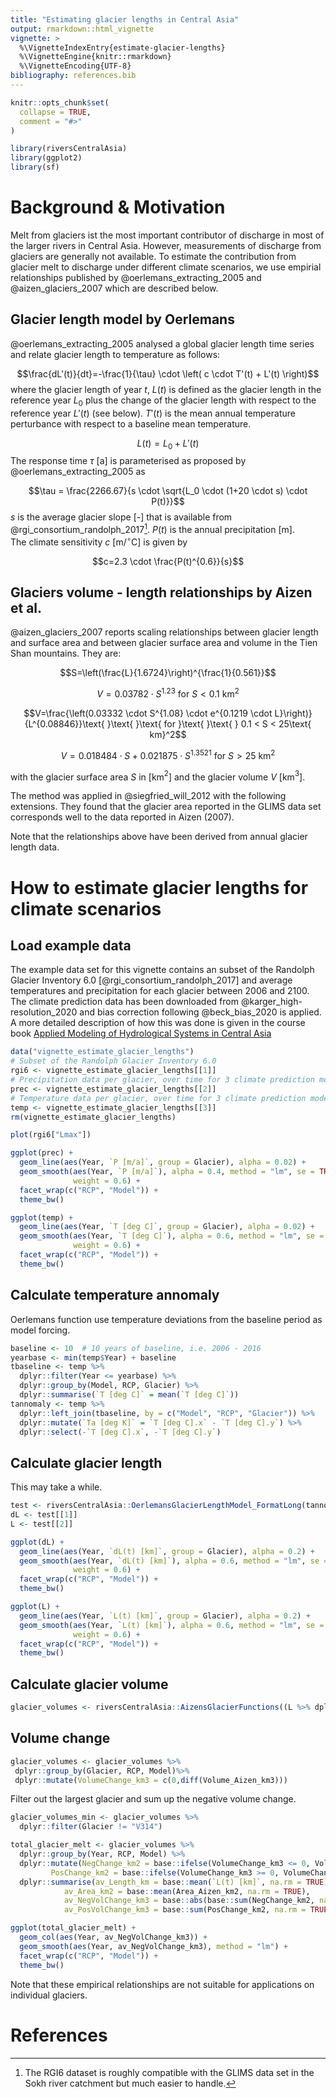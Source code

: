 ```yaml
---
title: "Estimating glacier lengths in Central Asia"
output: rmarkdown::html_vignette
vignette: >
  %\VignetteIndexEntry{estimate-glacier-lengths}
  %\VignetteEngine{knitr::rmarkdown}
  %\VignetteEncoding{UTF-8}
bibliography: references.bib
---
```


```r
knitr::opts_chunk$set(
  collapse = TRUE,
  comment = "#>"
)
```

```r
library(riversCentralAsia)
library(ggplot2)
library(sf)
```

# Background & Motivation
Melt from glaciers ist the most important contributor of discharge in most of the larger rivers in Central Asia. However, measurements of discharge from glaciers are generally not available. To estimate the contribution from glacier melt to discharge under different climate scenarios, we use empirial relationships published by @oerlemans_extracting_2005 and @aizen_glaciers_2007 which are described below.    

## Glacier length model by Oerlemans
@oerlemans_extracting_2005 analysed a global glacier length time series and relate glacier length to temperature as follows: 

$$\frac{dL'(t)}{dt}=-\frac{1}{\tau} \cdot \left( c \cdot T'(t) + L'(t) \right)$$
where the glacier length of year $t$, $L(t)$ is defined as the glacier length in the reference year $L_0$ plus the change of the glacier length with respect to the reference year $L'(t)$ (see below). $T'(t)$ is the mean annual temperature perturbance with respect to a baseline mean temperature.     

$$L(t) = L_0 + L'(t)$$
The response time $\tau$ [a] is parameterised as proposed by @oerlemans_extracting_2005 as 

$$\tau = \frac{2266.67}{s \cdot \sqrt{L_0 \cdot (1+20 \cdot s) \cdot P(t)}}$$
$s$ is the average glacier slope [-] that is available from @rgi_consortium_randolph_2017^[The RGI6 dataset is roughly compatible with the GLIMS data set in the Sokh river catchment but much easier to handle.]. $P(t)$ is the annual precipitation [m].  
The climate sensitivity $c$ [m/$^{\circ}$C] is given by  

$$c=2.3 \cdot \frac{P(t)^{0.6}}{s}$$

## Glaciers volume - length relationships by Aizen et al. 
@aizen_glaciers_2007 reports scaling relationships between glacier length and surface area and between glacier surface area and volume in the Tien Shan mountains. They are:  

$$S=\left(\frac{L}{1.6724}\right)^{\frac{1}{0.561}}$$


$$V=0.03782 \cdot S^{1.23}\text{ }\text{ }\text{ for }\text{ }\text{ } S<0.1\text{ km}^2$$ 

$$V=\frac{\left(0.03332 \cdot S^{1.08} \cdot e^{0.1219 \cdot L}\right)}{L^{0.08846}}\text{ }\text{ }\text{ for }\text{ }\text{ } 0.1 < S < 25\text{ km}^2$$ 

$$V=0.018484 \cdot S + 0.021875 \cdot S^{1.3521}\text{ }\text{ }\text{ for }\text{ }\text{ } S > 25\text{ km}^2$$ 

with the glacier surface area $S$ in [km$^2$] and the glacier volume $V$ [km$^3$].  

The method was applied in @siegfried_will_2012 with the following extensions. They found that the glacier area reported in the GLIMS data set corresponds well to the data reported in Aizen (2007).    

Note that the relationships above have been derived from annual glacier length data.   


# How to estimate glacier lengths for climate scenarios
## Load example data
The example data set for this vignette contains an subset of the Randolph Glacier Inventory 6.0 [@rgi_consortium_randolph_2017] and average temperatures and precipitation for each glacier between 2006 and 2100. The climate prediction data has been downloaded from @karger_high-resolution_2020 and bias correction following @beck_bias_2020 is applied. A more detailed description of how this was done is given in the course book  [Applied Modeling of Hydrological Systems in Central Asia](https://tobiassiegfried.github.io/HydrologicalModeling_CentralAsia/data-on-climate-projections.html)
```r
data("vignette_estimate_glacier_lengths")
# Subset of the Randolph Glacier Inventory 6.0
rgi6 <- vignette_estimate_glacier_lengths[[1]]
# Precipitation data per glacier, over time for 3 climate prediction models and 2 RCP scenarios. 
prec <- vignette_estimate_glacier_lengths[[2]]
# Temperature data per glacier, over time for 3 climate prediction models and 2 RCP scenarios. 
temp <- vignette_estimate_glacier_lengths[[3]]
rm(vignette_estimate_glacier_lengths)
```

```r
plot(rgi6["Lmax"])
```

```r
ggplot(prec) + 
  geom_line(aes(Year, `P [m/a]`, group = Glacier), alpha = 0.02) + 
  geom_smooth(aes(Year, `P [m/a]`), alpha = 0.4, method = "lm", se = TRUE, 
              weight = 0.6) +
  facet_wrap(c("RCP", "Model")) + 
  theme_bw()
```

```r
ggplot(temp) + 
  geom_line(aes(Year, `T [deg C]`, group = Glacier), alpha = 0.02) +
  geom_smooth(aes(Year, `T [deg C]`), alpha = 0.6, method = "lm", se = FALSE, 
              weight = 0.6) + 
  facet_wrap(c("RCP", "Model")) + 
  theme_bw()
```

## Calculate temperature annomaly
Oerlemans function use temperature deviations from the baseline period as model forcing. 
```r
baseline <- 10  # 10 years of baseline, i.e. 2006 - 2016
yearbase <- min(temp$Year) + baseline
tbaseline <- temp %>%
  dplyr::filter(Year <= yearbase) %>%
  dplyr::group_by(Model, RCP, Glacier) %>% 
  dplyr::summarise(`T [deg C]` = mean(`T [deg C]`))
tannomaly <- temp %>%
  dplyr::left_join(tbaseline, by = c("Model", "RCP", "Glacier")) %>%
  dplyr::mutate(`Ta [deg K]` = `T [deg C].x` - `T [deg C].y`) %>%
  dplyr::select(-`T [deg C].x`, -`T [deg C].y`)
```

## Calculate glacier length
This may take a while.  
```r
test <- riversCentralAsia::OerlemansGlacierLengthModel_FormatLong(tannomaly, prec, 10, rgi6)
dL <- test[[1]]
L <- test[[2]]
```

```r
ggplot(dL) + 
  geom_line(aes(Year, `dL(t) [km]`, group = Glacier), alpha = 0.2) +
  geom_smooth(aes(Year, `dL(t) [km]`), alpha = 0.6, method = "lm", se = FALSE, 
              weight = 0.6) + 
  facet_wrap(c("RCP", "Model")) + 
  theme_bw()
```

```r
ggplot(L) + 
  geom_line(aes(Year, `L(t) [km]`, group = Glacier), alpha = 0.2) +
  geom_smooth(aes(Year, `L(t) [km]`), alpha = 0.6, method = "lm", se = FALSE, 
              weight = 0.6) + 
  facet_wrap(c("RCP", "Model")) + 
  theme_bw()
```

## Calculate glacier volume
```r
glacier_volumes <- riversCentralAsia::AizensGlacierFunctions((L %>% dplyr::filter(L$`L(t) [km]`>0)))
```

## Volume change
```r
glacier_volumes <- glacier_volumes %>%
 dplyr::group_by(Glacier, RCP, Model)%>%
 dplyr::mutate(VolumeChange_km3 = c(0,diff(Volume_Aizen_km3)))

```

Filter out the largest glacier and sum up the negative volume change. 
```r
glacier_volumes_min <- glacier_volumes %>%
  dplyr::filter(Glacier != "V314")

total_glacier_melt <- glacier_volumes %>%
  dplyr::group_by(Year, RCP, Model) %>%
  dplyr::mutate(NegChange_km2 = base::ifelse(VolumeChange_km3 <= 0, VolumeChange_km3, 0), 
         PosChange_km2 = base::ifelse(VolumeChange_km3 >= 0, VolumeChange_km3, 0)) %>%
  dplyr::summarise(av_Length_km = base::mean(`L(t) [km]`, na.rm = TRUE), 
            av_Area_km2 = base::mean(Area_Aizen_km2, na.rm = TRUE), 
            av_NegVolChange_km3 = base::abs(base::sum(NegChange_km2, na.rm = TRUE)), 
            av_PosVolChange_km3 = base::sum(PosChange_km2, na.rm = TRUE))

ggplot(total_glacier_melt) + 
  geom_col(aes(Year, av_NegVolChange_km3)) + 
  geom_smooth(aes(Year, av_NegVolChange_km3), method = "lm") + 
  facet_wrap(c("RCP", "Model")) + 
  theme_bw()

```

Note that these empirical relationships are not suitable for applications on individual glaciers. 

# References

